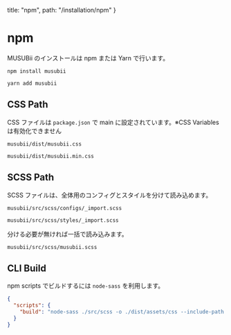   title: "npm",
  path: "/installation/npm"
}

# npm

MUSUBii のインストールは npm または Yarn で行います。

```
npm install musubii
```

```
yarn add musubii
```

## CSS Path

CSS ファイルは `package.json` で main に設定されています。※CSS Variables は有効化できません

```
musubii/dist/musubii.css
```

```
musubii/dist/musubii.min.css
```

## SCSS Path

SCSS ファイルは、全体用のコンフィグとスタイルを分けて読み込めます。

```
musubii/src/scss/configs/_import.scss
```

```
musubii/src/scss/styles/_import.scss
```

分ける必要が無ければ一括で読み込みます。

```
musubii/src/scss/musubii.scss
```

## CLI Build

npm scripts でビルドするには `node-sass` を利用します。

```json
{
  "scripts": {
    "build": "node-sass ./src/scss -o ./dist/assets/css --include-path ./node_modules --output-style expanded"
  }
}
```
